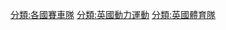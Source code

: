{{commonscat|Automobile racing teams of the United Kingdom}}

[[分類:各國賽車隊|分類:各國賽車隊]]
[[分類:英國動力運動|分類:英國動力運動]]
[[分類:英國體育隊|分類:英國體育隊]]